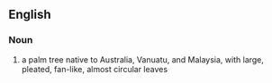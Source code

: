 ==English==
===Noun===
# a palm tree native to Australia, Vanuatu, and Malaysia, with large, pleated, fan-like, almost circular leaves